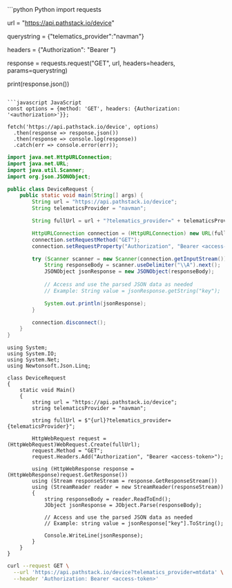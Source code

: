 <CodeGroup>
```python Python
import requests

url = "https://api.pathstack.io/device"

querystring = {"telematics_provider":"navman"}

headers = {"Authorization": "Bearer <access-token>"}

response = requests.request("GET", url, headers=headers, params=querystring)

print(response.json())
```

```javascript JavaScript
const options = {method: 'GET', headers: {Authorization: '<authorization>'}};

fetch('https://api.pathstack.io/device', options)
  .then(response => response.json())
  .then(response => console.log(response))
  .catch(err => console.error(err));
```

```java Java
import java.net.HttpURLConnection;
import java.net.URL;
import java.util.Scanner;
import org.json.JSONObject;

public class DeviceRequest {
    public static void main(String[] args) {
        String url = "https://api.pathstack.io/device";
        String telematicsProvider = "navman";

        String fullUrl = url + "?telematics_provider=" + telematicsProvider;

        HttpURLConnection connection = (HttpURLConnection) new URL(fullUrl).openConnection();
        connection.setRequestMethod("GET");
        connection.setRequestProperty("Authorization", "Bearer <access-token>");

        try (Scanner scanner = new Scanner(connection.getInputStream())) {
            String responseBody = scanner.useDelimiter("\\A").next();
            JSONObject jsonResponse = new JSONObject(responseBody);
            
            // Access and use the parsed JSON data as needed
            // Example: String value = jsonResponse.getString("key");

            System.out.println(jsonResponse);
        }

        connection.disconnect();
    }
}
```

```dotnet .NET
using System;
using System.IO;
using System.Net;
using Newtonsoft.Json.Linq;

class DeviceRequest
{
    static void Main()
    {
        string url = "https://api.pathstack.io/device";
        string telematicsProvider = "navman";

        string fullUrl = $"{url}?telematics_provider={telematicsProvider}";

        HttpWebRequest request = (HttpWebRequest)WebRequest.Create(fullUrl);
        request.Method = "GET";
        request.Headers.Add("Authorization", "Bearer <access-token>");

        using (HttpWebResponse response = (HttpWebResponse)request.GetResponse())
        using (Stream responseStream = response.GetResponseStream())
        using (StreamReader reader = new StreamReader(responseStream))
        {
            string responseBody = reader.ReadToEnd();
            JObject jsonResponse = JObject.Parse(responseBody);

            // Access and use the parsed JSON data as needed
            // Example: string value = jsonResponse["key"].ToString();

            Console.WriteLine(jsonResponse);
        }
    }
}
```

```bash cURL
curl --request GET \
  --url 'https://api.pathstack.io/device?telematics_provider=mtdata' \
  --header 'Authorization: Bearer <access-token>'
```
</CodeGroup>